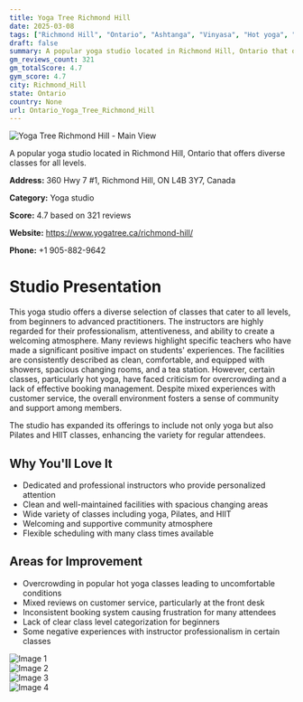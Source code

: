 ```yaml
---
title: Yoga Tree Richmond Hill
date: 2025-03-08
tags: ["Richmond Hill", "Ontario", "Ashtanga", "Vinyasa", "Hot yoga", "community", "clean facilities", "Richmond Hill"]  
draft: false
summary: A popular yoga studio located in Richmond Hill, Ontario that offers diverse classes for all levels.
gm_reviews_count: 321
gm_totalScore: 4.7
gym_score: 4.7
city: Richmond_Hill
state: Ontario
country: None
url: Ontario_Yoga_Tree_Richmond_Hill
---
```


<div className="aspect-[16/9] relative my-8">
  <img 
    src="https://lh5.googleusercontent.com/p/AF1QipO-35bUjM2lqdz5W3H4kFpo-MPnEFUcfW6Etkwl=w1920-h1080-k-no"
    alt="Yoga Tree Richmond Hill - Main View"
    className="object-cover absolute inset-0 w-full h-full rounded-lg"
  />
</div>

A popular yoga studio located in Richmond Hill, Ontario that offers diverse classes for all levels.

**Address:** 360 Hwy 7 #1, Richmond Hill, ON L4B 3Y7, Canada

**Category:** Yoga studio

**Score:** 4.7 based on 321 reviews

**Website:** https://www.yogatree.ca/richmond-hill/

**Phone:** +1 905-882-9642

# Studio Presentation

This yoga studio offers a diverse selection of classes that cater to all levels, from beginners to advanced practitioners. The instructors are highly regarded for their professionalism, attentiveness, and ability to create a welcoming atmosphere. Many reviews highlight specific teachers who have made a significant positive impact on students' experiences. The facilities are consistently described as clean, comfortable, and equipped with showers, spacious changing rooms, and a tea station. However, certain classes, particularly hot yoga, have faced criticism for overcrowding and a lack of effective booking management. Despite mixed experiences with customer service, the overall environment fosters a sense of community and support among members.

The studio has expanded its offerings to include not only yoga but also Pilates and HIIT classes, enhancing the variety for regular attendees.

## Why You'll Love It

- Dedicated and professional instructors who provide personalized attention
- Clean and well-maintained facilities with spacious changing areas
- Wide variety of classes including yoga, Pilates, and HIIT
- Welcoming and supportive community atmosphere
- Flexible scheduling with many class times available

## Areas for Improvement

- Overcrowding in popular hot yoga classes leading to uncomfortable conditions
- Mixed reviews on customer service, particularly at the front desk
- Inconsistent booking system causing frustration for many attendees
- Lack of clear class level categorization for beginners
- Some negative experiences with instructor professionalism in certain classes

<div className="grid grid-cols-1 xl:grid-cols-2 gap-4 my-8">
<div className="aspect-[4/3] relative"><img src="https://lh5.googleusercontent.com/p/AF1QipNhYCh_Prd2m4e9cwi-eUQu8ZswQoKZzpZDMZ-o=w1920-h1080-k-no" alt="Image 1" className="object-cover absolute inset-0 w-full h-full rounded-lg" /></div>
<div className="aspect-[4/3] relative"><img src="https://lh5.googleusercontent.com/p/AF1QipPKjC1q-7S3WkSbY9F5gCnXlROVVAtmdsUeMZAX=w1920-h1080-k-no" alt="Image 2" className="object-cover absolute inset-0 w-full h-full rounded-lg" /></div>
<div className="aspect-[4/3] relative"><img src="https://lh5.googleusercontent.com/p/AF1QipNQc0kM8I3Jt57-qOeFeWxM2S9cAIlUaBnPqPFp=w1920-h1080-k-no" alt="Image 3" className="object-cover absolute inset-0 w-full h-full rounded-lg" /></div>
<div className="aspect-[4/3] relative"><img src="https://lh5.googleusercontent.com/p/AF1QipPCJTlYKqggi3QxKxfvGvJwQqwEp0x11Km3OTtU=w1920-h1080-k-no" alt="Image 4" className="object-cover absolute inset-0 w-full h-full rounded-lg" /></div>
</div>